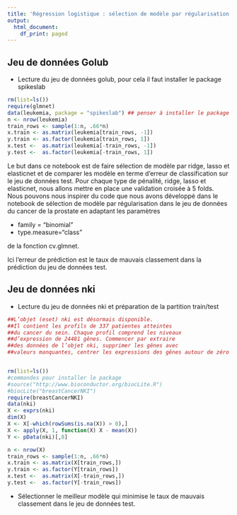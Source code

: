```yaml
---
title: 'Régression logistique : sélection de modèle par régularisation '
output:
  html_document:
    df_print: paged
---
```


## Jeu de données Golub 

- Lecture du jeu de données golub, pour cela il faut installer le package spikeslab

```r
rm(list=ls())
require(glmnet)
data(leukemia, package = "spikeslab") ## penser à installer le package
n <- nrow(leukemia)
train_rows <- sample(1:n, .66*n)
x.train <- as.matrix(leukemia[train_rows, -1])
y.train <- as.factor(leukemia[train_rows, 1])
x.test <-  as.matrix(leukemia[-train_rows, -1])
y.test <-  as.factor(leukemia[-train_rows, 1])
```




Le but dans ce notebook est de faire sélection de modèle par ridge, lasso et elasticnet 
et de comparer les modèle en terme d'erreur de classification sur le jeu de données test. 
Pour chaque type de pénalité, ridge, lasso et elasticnet, nous allons mettre en place 
une validation croisée à 5 folds. Nous pouvons nous inspirer du code que nous avons développé
dans le notebook de sélection de modèle par régularisation dans le jeu de données du cancer de la 
prostate en adaptant les paramètres 

- family = "binomial"
- type.measure="class"

de la fonction cv.glmnet. 

Ici l'erreur de prédiction est le taux de mauvais classement dans la prédiction du jeu de données test.


## Jeu de données nki

- Lecture du jeu de données nki et préparation de la partition train/test

```r
##L’objet (eset) nki est désormais disponible. 
##Il contient les profils de 337 patientes atteintes
##du cancer du sein. Chaque profil comprend les niveaux 
##d’expression de 24481 gênes. Commencer par extraire 
##des données de l’objet nki, supprimer les gênes avec
##valeurs manquantes, centrer les expressions des gênes autour de zéro


rm(list=ls())
#commandes pour installer le package
#source("http://www.bioconductor.org/biocLite.R")
#biocLite("breastCancerNKI")
require(breastCancerNKI)
data(nki)
X <- exprs(nki)
dim(X)
X <- X[-which(rowSums(is.na(X)) > 0),]
X <- apply(X, 1, function(X) X - mean(X))
Y <- pData(nki)[,8]

n <- nrow(X)
train_rows <- sample(1:n, .66*n)
x.train <- as.matrix(X[train_rows,])
y.train <- as.factor(Y[train_rows])
x.test <-  as.matrix(X[-train_rows,])
y.test <-  as.factor(Y[-train_rows])
```

- Sélectionner le meilleur modèle qui minimise le taux de mauvais classement dans le jeu de données test.
